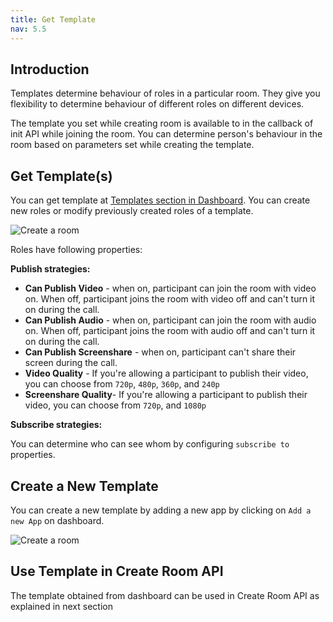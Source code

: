 ```yaml
---
title: Get Template
nav: 5.5
---
```


## Introduction

Templates determine behaviour of roles in a particular room. They give you flexibility to determine behaviour of different roles on different devices.

The template you set while creating room is available to in the callback of init API while joining the room. You can determine person's behaviour in the room based on parameters set while creating the template.


## Get Template(s)

You can get template at [Templates section in Dashboard](https://dashboard.100ms.live/templates). You can create new roles or modify previously created roles of a template.

<Image width={3584} height={2600} alt="Create a room" src="/docs/v2/create-role.png" />

Roles have following properties:

**Publish strategies:**

-   **Can Publish Video** - when on, participant can join the room with video on. When off, participant joins the room with video off and can't turn it on during the call.
-   **Can Publish Audio** - when on, participant can join the room with audio on. When off, participant joins the room with audio off and can't turn it on during the call.
-   **Can Publish Screenshare** - when on, participant can't share their screen during the call.
-   **Video Quality** - If you're allowing a participant to publish their video, you can choose from `720p`, `480p`, `360p`, and `240p`
-   **Screenshare Quality**- If you're allowing a participant to publish their video, you can choose from `720p`, and `1080p`

**Subscribe strategies:**

You can determine who can see whom by configuring `subscribe to` properties.

## Create a New Template

You can create a new template by adding a new app by clicking on `Add a new App` on dashboard.

<Image width={3584} height={1000} alt="Create a room" src="/docs/v2/create-template.png" />

## Use Template in Create Room API

The template obtained from dashboard can be used in Create Room API as explained in next section 
